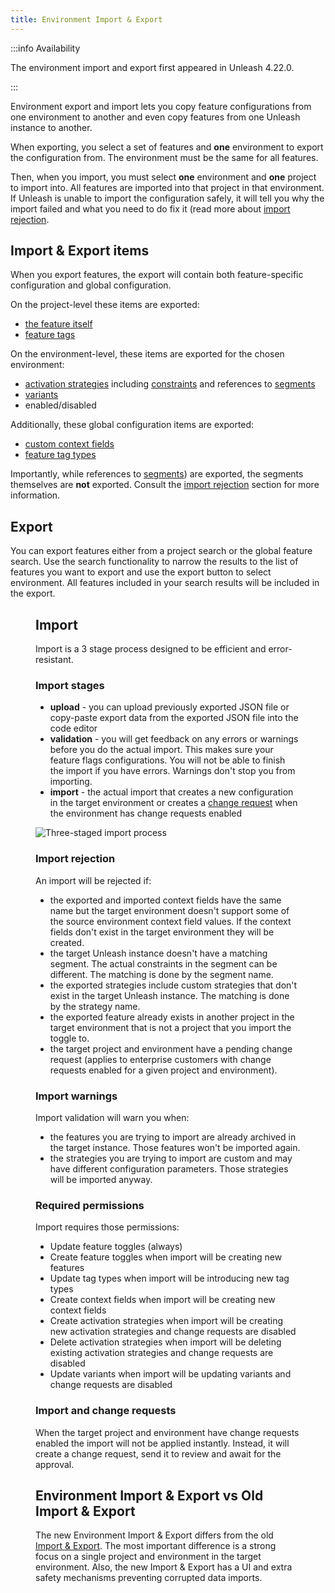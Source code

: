 ```yaml
---
title: Environment Import & Export
---
```


:::info Availability

The environment import and export first appeared in Unleash 4.22.0.

:::

Environment export and import lets you copy feature configurations from one environment to another and even copy features from one Unleash instance to another.

When exporting, you select a set of features and **one** environment to export the configuration from. The environment must be the same for all features.

Then, when you import, you must select **one** environment and **one** project to import into. All features are imported into that project in that environment. If Unleash is unable to import the configuration safely, it will tell you why the import failed and what you need to do fix it (read more about [import rejection](#import-rejection).

## Import & Export items

When you export features, the export will contain both feature-specific configuration and global configuration.

On the project-level these  items are exported:

* [the feature itself](../feature-toggles.mdx)
* [feature tags](../tags.md)

On the environment-level, these items are exported for the chosen environment:

* [activation strategies](../activation-strategies.md) including [constraints](../strategy-constraints.md) and references to [segments](../segments.mdx)
* [variants](../feature-toggle-variants.md)
* enabled/disabled

Additionally, these global configuration items are exported:
* [custom context fields](../unleash-context.md#context-fields)
* [feature tag types](../tags.md#tag-types)

Importantly, while references to [segments](../segments.mdx)) are exported, the segments themselves are **not** exported. Consult the [import rejection](#import-rejection) section for more information.

## Export

You can export features either from a project search or the global feature search. Use the search functionality to narrow the results to the list of features you want to export and use the export button to select environment. All features included in your search results will be included in the export.

<Figure caption="Search-driven export screen with WYSIWYG mode."  img="/img/export.png"/>

## Import

Import is a 3 stage process designed to be efficient and error-resistant.

### Import stages

* **upload** - you can upload previously exported JSON file or copy-paste export data from the exported JSON file into the code editor
* **validation** - you will get feedback on any errors or warnings before you do the actual import. This makes sure your feature flags configurations. You will not be able to finish the import if you have errors. Warnings don't stop you from importing.
* **import** - the actual import that creates a new configuration in the target environment or creates a [change request](../change-requests.md) when the environment has change requests enabled

![Three-staged import process](/img/import.png)

### Import rejection

An import will be rejected if:
* the exported and imported context fields have the same name but the target environment doesn't support some of the source environment context field values. If the context fields don't exist in the target environment they will be created.
* the target Unleash instance doesn't have a matching segment. The actual constraints in the segment can be different. The matching is done by the segment name.
* the exported strategies include custom strategies that don't exist in the target Unleash instance. The matching is done by the strategy name.
* the exported feature already exists in another project in the target environment that is not a project that you import the toggle to.
* the target project and environment have a pending change request (applies to enterprise customers with change requests enabled for a given project and environment).

### Import warnings

Import validation will warn you when:
* the features you are trying to import are already archived in the target instance. Those features won't be imported again.
* the strategies you are trying to import are custom and may have different configuration parameters. Those strategies will be imported anyway.

### Required permissions

Import requires those permissions:
* Update feature toggles (always)
* Create feature toggles when import will be creating new features
* Update tag types when import will be introducing new tag types
* Create context fields when import will be creating new context fields
* Create activation strategies when import will be creating new activation strategies and change requests are disabled
* Delete activation strategies when import will be deleting existing activation strategies and change requests are disabled
* Update variants when import will be updating variants and change requests are disabled

### Import and change requests

When the target project and environment have change requests enabled the import will not be applied instantly. Instead, it will
create a change request, send it to review and await for the approval.

## Environment Import & Export vs Old Import & Export

The new Environment Import & Export differs from the old [Import & Export](import-export.md).
The most important difference is a strong focus on a single project and environment in the target environment.
Also, the new Import & Export has a UI and extra safety mechanisms preventing corrupted data imports.

